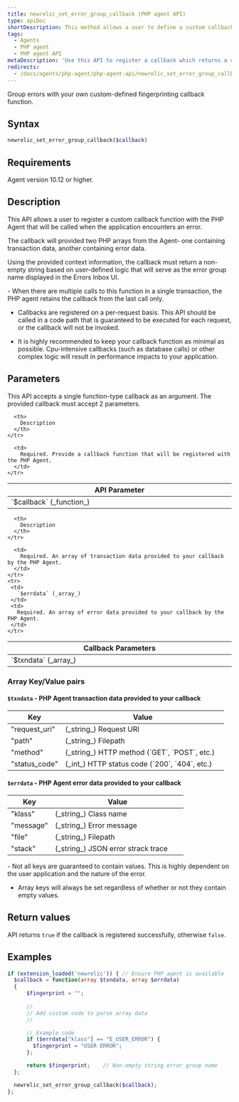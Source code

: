 ```yaml
---
title: newrelic_set_error_group_callback (PHP agent API)
type: apiDoc
shortDescription: This method allows a user to define a custom callback function to generate error group names.
tags:
  - Agents
  - PHP agent
  - PHP agent API
metaDescription: 'Use this API to register a callback which returns a custom error group name.'
redirects:
  - /docs/agents/php-agent/php-agent-api/newrelic_set_error_group_callback
---
```


Group errors with your own custom-defined fingerprinting callback function.

## Syntax

```php
newrelic_set_error_group_callback($callback)
```

## Requirements

Agent version 10.12 or higher.

## Description

This API allows a user to register a custom callback function with the PHP Agent that will be called when the application encounters an error.

The callback will provided two PHP arrays from the Agent- one containing transaction data, another containing error data.

Using the provided context information, the callback must return a non-empty string based on user-defined logic that will serve as the error group name displayed in the Errors Inbox UI.

<Callout variant="important">
  - When there are multiple calls to this function in a single transaction, the PHP agent retains the callback from the last call only.

  - Callbacks are registered on a per-request basis. This API should be called in a code path that is guaranteed to be executed for each request, or the callback will not be invoked.

  - It is highly recommended to keep your callback function as minimal as possible. Cpu-intensive callbacks (such as database calls) or other complex logic will result in performance impacts to your application.
</Callout>

## Parameters

This API accepts a single function-type callback as an argument. The provided callback must accept 2 parameters.

<table>
  <thead>
    <tr>
      <th width="25%">
        API Parameter
      </th>

      <th>
        Description
      </th>
    </tr>
  </thead>

  <tbody>
    <tr>
      <td>
        `$callback` (_function_)
      </td>

      <td>
        Required. Provide a callback function that will be registered with the PHP Agent.
      </td>
    </tr>
  </tbody>
</table>

<table>
  <thead>
    <tr>
      <th width="25%">
        Callback Parameters
      </th>

      <th>
        Description
      </th>
    </tr>
  </thead>

  <tbody>
    <tr>
      <td>
        `$txndata` (_array_)
      </td>

      <td>
        Required. An array of transaction data provided to your callback by the PHP Agent.
      </td>
    </tr>
    <tr>
     <td>
       `$errdata` (_array_)
     </td>
     <td>
       Required. An array of error data provided to your callback by the PHP Agent.
     </td>
    </tr>
  </tbody>
</table>

### Array Key/Value pairs

#### `$txndata` - PHP Agent transaction data provided to your callback

<table>
  <thead>
    <tr>
      <th width="25%">
        Key
      </th>
      <th>
        Value
      </th>
    </tr>
  </thead>
  <tbody>
    <tr>
      <td>
        "request_uri"
      </td>
      <td>
        (_string_) Request URI
      </td>
    </tr>
    <tr>
      <td>
        "path"
      </td>
      <td>
        (_string_) Filepath
      </td>
    </tr>
    <tr>
      <td>
        "method"
      </td>
      <td>
        (_string_) HTTP method (`GET`, `POST`, etc.)
      </td>
    </tr>
    <tr>
      <td>
        "status_code"
      </td>
      <td>
        (_int_) HTTP status code (`200`, `404`, etc.)
      </td>
    </tr>
  </tbody>
</table>

#### `$errdata` - PHP Agent error data provided to your callback

<table>
  <thead>
    <tr>
      <th width="25%">
        Key
      </th>
      <th>
        Value
      </th>
    </tr>
  </thead>
  <tbody>
    <tr>
      <td>
        "klass"
      </td>
      <td>
        (_string_) Class name
      </td>
    </tr>
    <tr>
      <td>
        "message"
      </td>
      <td>
        (_string_) Error message
      </td>
    </tr>
    <tr>
      <td>
        "file"
      </td>
      <td>
        (_string_) Filepath
      </td>
    </tr>
    <tr>
      <td>
        "stack"
      </td>
      <td>
        (_string_) JSON error strack trace
      </td>
    </tr>
  </tbody>
</table>

<Callout variant="important">
  - Not all keys are guaranteed to contain values. This is highly dependent on the user application and the nature of the error.
  
  - Array keys will always be set regardless of whether or not they contain empty values.
</Callout>

## Return values

API returns `true` if the callback is registered successfully, otherwise `false`.

## Examples

```php
if (extension_loaded('newrelic')) { // Ensure PHP agent is available
  $callback = function(array $txndata, array $errdata) 
  {
      $fingerprint = "";
      
      //
      // Add custom code to parse array data
      //

      // Example code
      if ($errdata["klass"] == "E_USER_ERROR") {
        $fingerprint = "USER ERROR";
      };

      return $fingerprint;    // Non-empty string error group name
  };

  newrelic_set_error_group_callback($callback);
};
```
